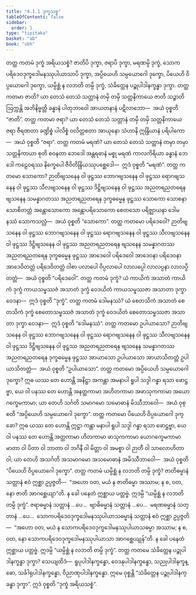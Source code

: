 ```yaml
---
title: "4.1.1 ဒုက္ခသစ္စ"
tableOfContents: false
sidebar:
  order: 1
type: "tipitaka"
basket: "ab"
book: "vbh"
---
```



<DynamicBreadcrumb />

<Division number="190" book="vbh">

<Paragraph number="715" book="vbh">
တတ္ထ ကတမံ ဒုက္ခံ အရိယသစ္စံ? ဇာတိပိ ဒုက္ခာ, ဇရာပိ ဒုက္ခာ, မရဏမ္ပိ ဒုက္ခံ, သောကပရိဒေဝဒုက္ခဒေါမနဿုပါယာသာပိ ဒုက္ခာ, အပ္ပိယေဟိ သမ္ပယောဂေါ ဒုက္ခော, ပိယေဟိ ဝိပ္ပယောဂေါ ဒုက္ခော, ယမ္ပိစ္ဆံ န လဘတိ တမ္ပိ ဒုက္ခံ, သံခိတ္တေန ပဉ္စုပါဒါနက္ခန္ဓာ ဒုက္ခာ.
</Paragraph>

</Division>
<Division number="191" book="vbh">

<Paragraph number="716" book="vbh">
တတ္ထ ကတမာ ဇာတိ? ယာ တေသံ တေသံ သတ္တာနံ တမှိ တမှိ သတ္တနိကာယေ ဇာတိ သဉ္ဇာတိ ဩက္ကန္တိ အဘိနိဗ္ဗတ္တိ ခန္ဓာနံ ပါတုဘာဝေါ အာယတနာနံ ပဋိလာဘော—  အယံ ဝုစ္စတိ “ဇာတိ”.
</Paragraph>

</Division>
<Division number="192" book="vbh">

<Paragraph number="717" book="vbh">
တတ္ထ ကတမာ ဇရာ? ယာ တေသံ တေသံ သတ္တာနံ တမှိ တမှိ သတ္တနိကာယေ ဇရာ ဇီရဏတာ ခဏ္ဍိစ္စံ ပါလိစ္စံ ဝလိတ္တစတာ အာယုနော သံဟာနိ ဣန္ဒြိယာနံ ပရိပါကော—  အယံ ဝုစ္စတိ “ဇရာ”.
</Paragraph>

</Division>
<Division number="193" book="vbh">

<Paragraph number="718" book="vbh">
တတ္ထ ကတမံ မရဏံ? ယာ တေသံ တေသံ သတ္တာနံ တမှာ တမှာ သတ္တနိကာယာ စုတိ စဝနတာ ဘေဒေါ အန္တရဓာနံ မစ္စု မရဏံ ကာလကိရိယာ ခန္ဓာနံ ဘေဒေါ ကဠေဝရဿ နိက္ခေပေါ ဇီဝိတိန္ဒြိယဿုပစ္ဆေဒေါ—  ဣဒံ ဝုစ္စတိ “မရဏံ”.
</Paragraph>

</Division>
<Division number="194" book="vbh">

<Paragraph number="719" book="vbh">
တတ္ထ ကတမော သောကော? ဉာတိဗျသနေန ဝါ ဖုဋ္ဌဿ ဘောဂဗျသနေန ဝါ ဖုဋ္ဌဿ ရောဂဗျသနေန ဝါ ဖုဋ္ဌဿ သီလဗျသနေန ဝါ ဖုဋ္ဌဿ ဒိဋ္ဌိဗျသနေန ဝါ ဖုဋ္ဌဿ အညတရညတရေန ဗျသနေန သမန္နာဂတဿ အညတရညတရေန ဒုက္ခဓမ္မေန ဖုဋ္ဌဿ သောကော သောစနာ သောစိတတ္တံ အန္တောသောကော အန္တောပရိသောကော စေတသော ပရိဇ္ဈာယနာ ဒေါမနဿံ သောကသလ္လံ—  အယံ ဝုစ္စတိ “သောကော”.
</Paragraph>

</Division>
<Division number="195" book="vbh">

<Paragraph number="720" book="vbh">
တတ္ထ ကတမော ပရိဒေဝေါ? ဉာတိဗျသနေန ဝါ ဖုဋ္ဌဿ ဘောဂဗျသနေန ဝါ ဖုဋ္ဌဿ ရောဂဗျသနေန ဝါ ဖုဋ္ဌဿ သီလဗျသနေန ဝါ ဖုဋ္ဌဿ ဒိဋ္ဌိဗျသနေန ဝါ ဖုဋ္ဌဿ အညတရညတရေန ဗျသနေန သမန္နာဂတဿ အညတရညတရေန ဒုက္ခဓမ္မေန ဖုဋ္ဌဿ အာဒေဝေါ ပရိဒေဝေါ အာဒေဝနာ ပရိဒေဝနာ အာဒေဝိတတ္တံ ပရိဒေဝိတတ္တံ ဝါစာ ပလာပေါ ဝိပ္ပလာပေါ လာလပ္ပေါ လာလပ္ပနာ လာလပ္ပိတတ္တံ—  အယံ ဝုစ္စတိ “ပရိဒေဝေါ”.
</Paragraph>

</Division>
<Division number="196" book="vbh">

<Paragraph number="721" book="vbh">
တတ္ထ ကတမံ ဒုက္ခံ? ယံ ကာယိကံ အသာတံ ကာယိကံ ဒုက္ခံ ကာယသမ္ဖဿဇံ အသာတံ ဒုက္ခံ ဝေဒယိတံ ကာယသမ္ဖဿဇာ အသာတာ ဒုက္ခာ ဝေဒနာ—  ဣဒံ ဝုစ္စတိ “ဒုက္ခံ”.
</Paragraph>

</Division>
<Division number="197" book="vbh">

<Paragraph number="722" book="vbh">
တတ္ထ ကတမံ ဒေါမနဿံ? ယံ စေတသိကံ အသာတံ စေတသိကံ ဒုက္ခံ စေတောသမ္ဖဿဇံ အသာတံ ဒုက္ခံ ဝေဒယိတံ စေတောသမ္ဖဿဇာ အသာတာ ဒုက္ခာ ဝေဒနာ—  ဣဒံ ဝုစ္စတိ “ဒေါမနဿံ”.
</Paragraph>

</Division>
<Division number="198" book="vbh">

<Paragraph number="723" book="vbh">
တတ္ထ ကတမော ဥပါယာသော? ဉာတိဗျသနေန ဝါ ဖုဋ္ဌဿ ဘောဂဗျသနေန ဝါ ဖုဋ္ဌဿ ရောဂဗျသနေန ဝါ ဖုဋ္ဌဿ သီလဗျသနေန ဝါ ဖုဋ္ဌဿ ဒိဋ္ဌိဗျသနေန ဝါ ဖုဋ္ဌဿ အညတရညတရေန ဗျသနေန သမန္နာဂတဿ အညတရညတရေန ဒုက္ခဓမ္မေန ဖုဋ္ဌဿ အာယာသော ဥပါယာသော အာယာသိတတ္တံ ဥပါယာသိတတ္တံ—  အယံ ဝုစ္စတိ “ဥပါယာသော”.
</Paragraph>

</Division>
<Division number="199" book="vbh">

<Paragraph number="724" book="vbh">
တတ္ထ ကတမော အပ္ပိယေဟိ သမ္ပယောဂေါ ဒုက္ခော? ဣဓ ယဿ တေ ဟောန္တိ အနိဋ္ဌာ အကန္တာ အမနာပါ ရူပါ သဒ္ဒါ ဂန္ဓာ ရသာ ဖောဋ္ဌဗ္ဗာ, ယေ ဝါ ပနဿ တေ ဟောန္တိ အနတ္ထကာမာ အဟိတကာမာ အဖာသုကကာမာ အယောဂက္ခေမကာမာ; ယာ တေဟိ သင်္ဂတိ သမာဂမော သမောဓာနံ မိဿီဘာဝေါ—  အယံ ဝုစ္စတိ “အပ္ပိယေဟိ သမ္ပယောဂေါ ဒုက္ခော”.
</Paragraph>

</Division>
<Division number="200" book="vbh">

<Paragraph number="725" book="vbh">
တတ္ထ ကတမော ပိယေဟိ ဝိပ္ပယောဂေါ ဒုက္ခော? ဣဓ ယဿ တေ ဟောန္တိ ဣဋ္ဌာ ကန္တာ မနာပါ ရူပါ သဒ္ဒါ ဂန္ဓာ ရသာ ဖောဋ္ဌဗ္ဗာ, ယေ ဝါ ပနဿ တေ ဟောန္တိ အတ္ထကာမာ ဟိတကာမာ ဖာသုကကာမာ ယောဂက္ခေမကာမာ မာတာ ဝါ ပိတာ ဝါ ဘာတာ ဝါ ဘဂိနီ ဝါ မိတ္တာ ဝါ အမစ္စာ ဝါ ဉာတီ ဝါ သာလောဟိတာ ဝါ; ယာ တေဟိ အသင်္ဂတိ အသမာဂမော အသမောဓာနံ အမိဿီဘာဝေါ—  အယံ ဝုစ္စတိ “ပိယေဟိ ဝိပ္ပယောဂေါ ဒုက္ခော”.
</Paragraph>

</Division>
<Division number="201" book="vbh">

<Paragraph number="726" book="vbh">
တတ္ထ ကတမံ ယမ္ပိစ္ဆံ န လဘတိ တမ္ပိ ဒုက္ခံ? ဇာတိဓမ္မာနံ သတ္တာနံ ဧဝံ ဣစ္ဆာ ဥပ္ပဇ္ဇတိ—  “အဟော ဝတ, မယံ န ဇာတိဓမ္မာ အဿာမ; န စ, ဝတ, နော ဇာတိ အာဂစ္ဆေယျာ”တိ. န ခေါ ပနေတံ ဣစ္ဆာယ ပတ္တဗ္ဗံ. ဣဒမ္ပိ “ယမ္ပိစ္ဆံ န လဘတိ တမ္ပိ ဒုက္ခံ”.
</Paragraph>

<Paragraph number="727" book="vbh">
ဇရာဓမ္မာနံ သတ္တာနံ …ပေ…  ဗျာဓိဓမ္မာနံ သတ္တာနံ …ပေ…  မရဏဓမ္မာနံ သတ္တာနံ …ပေ…  သောကပရိဒေဝဒုက္ခဒေါမနဿုပါယာသဓမ္မာနံ သတ္တာနံ ဧဝံ ဣစ္ဆာ ဥပ္ပဇ္ဇတိ—  “အဟော ဝတ, မယံ န သောကပရိဒေဝဒုက္ခဒေါမနဿုပါယာသဓမ္မာ အဿာမ; န စ, ဝတ, နော သောကပရိဒေဝဒုက္ခဒေါမနဿုပါယာသာ အာဂစ္ဆေယျုန်”တိ. န ခေါ ပနေတံ ဣစ္ဆာယ ပတ္တဗ္ဗံ. ဣဒမ္ပိ “ယမ္ပိစ္ဆံ န လဘတိ တမ္ပိ ဒုက္ခံ”.
</Paragraph>

</Division>
<Division number="202" book="vbh">

<Paragraph number="728" book="vbh">
တတ္ထ ကတမေ သံခိတ္တေန ပဉ္စုပါဒါနက္ခန္ဓာ ဒုက္ခာ? သေယျထိဒံ—  ရူပုပါဒါနက္ခန္ဓော, ဝေဒနုပါဒါနက္ခန္ဓော, သညုပါဒါနက္ခန္ဓော, သင်္ခါရုပါဒါနက္ခန္ဓော, ဝိညာဏုပါဒါနက္ခန္ဓော. ဣမေ ဝုစ္စန္တိ “သံခိတ္တေန ပဉ္စုပါဒါနက္ခန္ဓာ ဒုက္ခာ”.

</Paragraph>
</Division>

<Paragraph number="729" type="center" book="vbh">
ဣဒံ ဝုစ္စတိ “ဒုက္ခံ အရိယသစ္စံ”.
</Paragraph>